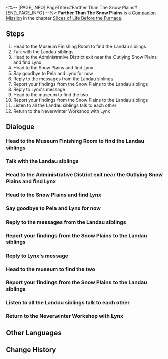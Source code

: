 <%-- [PAGE_INFO]
PageTitle=#Farther Than The Snow Plains#
[END_PAGE_INFO] --%>
{{Stub|Dialogue, characters, and location(s)}}
{{Mission Infobox
|id            = 2011411
|title         = 
|image         = Mission Farther Than The Snow Plains.png
|type          = Companion
|event_name    = 
|chapter       = Slices of Life Before the Furnace (Companion Mission Chapter)
|requirements  = [[Companion Mission]] ''[[Only A Child]]'' completed
|summary       = An accident abruptly ended the two girls' camping trip on the snowy plains, leaving a small footnote in their adolescence. They will not run away any longer.
|characters    = <!--characters that appear in this mission-->
|startLocation = <!--location as it intially appears on the mission screen-->
|world         = <!--i.e. Penacony-->
|area          = <!--i.e. A Child's Dream-->
|prev          = 
|next          = 
|exp           = 400
|credits       = 80000
|stellarJade   = 
|other         = {{Card List|Traveler's Guide*8;Lost Crystal*6;Sprout of Life*6|delim=;}}
}}
'''Farther Than The Snow Plains''' is a [[Companion Mission]] in the chapter [[Slices of Life Before the Furnace (Companion Mission Chapter)|Slices of Life Before the Furnace]].

==Steps==
# Head to the Museum Finishing Room to find the Landau siblings
# Talk with the Landau siblings
# Head to the Administrative District exit near the Outlying Snow Plains and find Lynx
# Head to the Snow Plains and find Lynx
# Say goodbye to Pela and Lynx for now
# Reply to the messages from the Landau siblings
# Report your findings from the Snow Plains to the Landau siblings
# Reply to Lynx's message
# Head to the museum to find the two
# Report your findings from the Snow Plains to the Landau siblings
# Listen to all the Landau siblings talk to each other
# Return to the Neverwinter Workshop with Lynx

<!--
==Gameplay Notes==

--><!--
==Trial Character==

-->
==Dialogue==
{{Stub Dialogue}}
{{Dialogue Start}}
:{{tx}}
{{Dialogue End}}

===Head to the Museum Finishing Room to find the Landau siblings===
{{Mission Description|type=companion|location=<!--to be added-->|update|You receive a message from the Landau siblings. As expected, they contacted you because they want to ask for your help, just like everyone else. Unlike the others, however, these two deliberately set up a mystery for you &mdash; They will only tell you what they need if you head to the Museum Finishing Room as they had requested.<br />Is this even the right attitude when you want to ask people for help? You don't quite know, since you were only born in the Herta Space Station a short while ago &mdash; but you must have gotten used to this random way of getting missions by now.<br />Head to the Belobog History and Culture Museum Finishing Room and listen to their request.}}
{{Dialogue Start}}
:{{tx}}
{{Dialogue End}}

===Talk with the Landau siblings===
{{Mission Description|type=companion|location=<!--to be added-->|update|You arrive at the Museum Finishing Room as invited, and find the Landau siblings waiting for you here.<br />Go and listen to their request.}}
{{Dialogue Start}}
:{{tx}}
{{Dialogue End}}

===Head to the Administrative District exit near the Outlying Snow Plains and find Lynx===
{{Mission Description|type=companion|location=<!--to be added-->|update|You arrive at the Museum Finishing Room as invited, and only then learn that "sense of ceremony" was just something Serval came up with on the spot.<br />The Landau siblings express their request to you &mdash; They hope you can protect Lynx, the youngest Landau sibling, in secret. They also insist she must not discover you during the process.<br />This sounds rather odd, but you have no choice except to accept at this stage. Head to the Belobog Administrative District exit close to the Outlying Snow Plains and see what is Lynx trying to do.}}
{{Dialogue Start}}
:{{tx}}
{{Dialogue End}}

===Head to the Snow Plains and find Lynx===
{{Mission Description|type=companion|location=<!--to be added-->|update|After some clandestine observation, you finally realize the "stranger" the Landau siblings are talking about is none other than everyone's friend, Miss Pela.<br />The other Landaus must have made a mistake, and the issue should be solved for now, but you don't particularly want these two girls to head out to the dangerous Outlying Snow Plains on their own. After all, you know better than anyone else just how many monsters are in the Snow Plains.<br />Help them till the end. Follow them and protect them from the shadows if needed.}}
{{Dialogue Start}}
:{{tx}}
{{Dialogue End}}

===Say goodbye to Pela and Lynx for now===
{{Mission Description|type=companion|location=<!--to be added-->|update|The trip to observe the Snow Plains aurora is now over. You achieve a happy ending, but the two girls seem to want to make this trip even more special.<br />They booked you to have supper together later in the day. For now, find a way to spend your time and wait for them to get ready.}}
{{Dialogue Start}}
:{{tx}}
{{Dialogue End}}

===Reply to the messages from the Landau siblings===
{{Mission Description|type=companion|location=<!--to be added-->|update|The trip to observe the Snow Plains aurora is now over. You achieve a happy ending, but the two girls seem to want to make this trip even more special.<br />They've both gone home to prepare for supper later, just as you receive a message from the Landau siblings.<br />You have free time anyways. Let's see what they want to ask you.}}
{{Dialogue Start}}
:{{tx}}
{{Dialogue End}}

===Report your findings from the Snow Plains to the Landau siblings===
{{Mission Description|type=companion|location=<!--to be added-->|update|The trip to observe the Snow Plains aurora is now over. You achieve a happy ending, but the two girls seem to want to make this trip even more special.<br />They've both gone home to prepare for supper later, just as you receive a message from the Landau siblings.<br />Now is the time to report to these two what you have seen out in the Snow Plains.}}
{{Dialogue Start}}
:{{tx}}
{{Dialogue End}}

===Reply to Lynx's message===
{{Mission Description|type=companion|location=<!--to be added-->|update|The trip to observe the Snow Plains aurora is now over. You achieve a happy ending, but the two girls seem to want to make this trip even more special.<br />Lynx seems to have finished her preparations and sent you a message. See what she has to say to you.}}
{{Dialogue Start}}
:{{tx}}
{{Dialogue End}}

===Head to the museum to find the two===
{{Mission Description|type=companion|location=<!--to be added-->|update|The trip to observe the Snow Plains aurora is now over. You achieve a happy ending, but the two girls seem to want to make this trip even more special.<br />Lynx seems to have finished her preparations and invites to you to go to the museum together to find Pela.<br />Go to the museum as per her request and meet up with the two of them.}}
{{Dialogue Start}}
:{{tx}}
{{Dialogue End}}

===Report your findings from the Snow Plains to the Landau siblings===
{{Mission Description|type=companion|location=<!--to be added-->|update|The trip to observe the Snow Plains aurora is now over. You achieve a happy ending, but the two girls seem to want to make this trip even more special.<br />They've both gone home to prepare for supper later, just as you receive a message from the Landau siblings.<br />Now is the time to report to these two what you have seen out in the Snow Plains.}}
{{Dialogue Start}}
:{{tx}}
{{Dialogue End}}

===Listen to all the Landau siblings talk to each other===
{{Mission Description|type=companion|location=<!--to be added-->|update|Lynx seems to be emotionally affected because of Pela. She asks you to go back to the Neverwinter workshop with her, and seems to have something to say to her siblings.<br />Listen to what Lynx has to say.}}
{{Dialogue Start}}
:{{tx}}
{{Dialogue End}}

===Return to the Neverwinter Workshop with Lynx===
{{Mission Description|type=companion|location=<!--to be added-->|update|Lynx seems to be emotionally affected because of Pela. She asks you to go back to the Neverwinter workshop with her, and seems to have something to say to her siblings.<br />Go back to the workshop with her. You've always found it hard to refuse other people's requests, don't you?}}
{{Dialogue Start}}
:{{tx}}
{{Dialogue End}}

==Other Languages==
{{Other Languages
|en   = Farther Than The Snow Plains
|zhs  = 比雪原更遥远
|zht  = 比雪原更遙遠
|ja   = 雪原よりも遥か彼方へ
|ko   = 설원보다 먼
|es   = Más allá de las llanuras nevadas
|fr   = Au-delà des Plaines des neiges
|ru   = Дальше, чем Снежные поля
|th   = ไกลเกินกว่าทุ่งหิมะ
|vi   = Xa Hơn Cả Cánh Đồng Tuyết
|de   = Jenseits der Schneewüste
|id   = Lebih Jauh dari Dataran Salju
|pt   = Mais Longe que as Planícies Nevadas
}}

==Change History==
{{Change History|1.3}}
